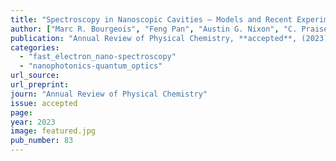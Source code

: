 ```yaml
---
title: "Spectroscopy in Nanoscopic Cavities – Models and Recent Experiments"
author: ["Marc R. Bourgeois", "Feng Pan", "Austin G. Nixon", "C. Praise Anyanwu", "Jennifer A. Dionne", "Randall H. Goldsmith", "David J. Masiello"]
publication: "Annual Review of Physical Chemistry, **accepted**, (2023)"
categories:
  - "fast_electron_nano-spectroscopy"
  - "nanophotonics-quantum_optics"
url_source: 
url_preprint: 
journ: "Annual Review of Physical Chemistry"
issue: accepted
page: 
year: 2023
image: featured.jpg
pub_number: 83
---
```

